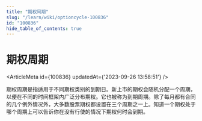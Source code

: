 ```yaml
---
title: "期权周期"
slug: "/learn/wiki/optioncycle-100836"
id: "100836"
hide_table_of_contents: true
---
```



# 期权周期

<ArticleMeta id={100836} updatedAt={'2023-09-26 13:58:51'} />
<div className='border-solid border-b border-t-0 my-4 border-[var(--ifm-color-gray-300)]' />

期权周期是指适用于不同期权类别的到期日。新上市的期权会随机分配一个周期，以便在不同的时间框架内广泛分布期权。它也被称为到期周期。除了每月都有合同的几个例外情况外，大多数股票期权都设置在三个周期之一上。知道一个期权处于哪个周期上可以告诉你在没有行使的情况下期权何时会到期。

